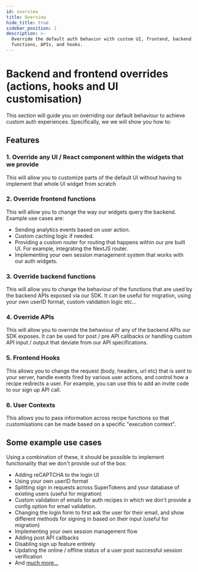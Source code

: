 ```yaml
---
id: overview
title: Overview
hide_title: true
sidebar_position: 1
description: >-
  Override the default auth behavior with custom UI, frontend, backend
  functions, APIs, and hooks.
---
```


# Backend and frontend overrides (actions, hooks and UI customisation)

This section will guide you on overriding our default behaviour to achieve custom auth experiences. Specifically, we we will show you how to:

## Features

### 1. Override any UI / React component within the widgets that we provide
This will allow you to customize parts of the default UI without having to implement that whole UI widget from scratch

### 2. Override frontend functions
This will allow you to change the way our widgets query the backend. Example use cases are:
- Sending analytics events based on user action.
- Custom caching logic if needed.
- Providing a custom router for routing that happens within our pre built UI. For example, integrating the NextJS router.
- Implementing your own session management system that works with our auth widgets.

### 3. Override backend functions
This will allow you to change the behaviour of the functions that are used by the backend APIs exposed via our SDK. It can be useful for migration, using your own userID format, custom validation logic etc...

### 4. Override APIs
This will allow you to override the behaviour of any of the backend APIs our SDK exposes. It can be used for post / pre API callbacks or handling custom API input / output that deviate from our API specifications.

### 5. Frontend Hooks
This allows you to change the request (body, headers, url etc) that is sent to your server, handle events fired by various user actions, and control how a recipe redirects a user. For example, you can use this to add an invite code to our sign up API call.

### 6. User Contexts
This allows you to pass information across recipe functions so that customisations can be made based on a specific "execution context".

## Some example use cases
Using a combination of these, it should be possible to implement functionality that we don't provide out of the box:
- Adding reCAPTCHA to the login UI
- Using your own userID format
- Splitting sign in requests across SuperTokens and your database of existing users (useful for migration)
- Custom validation of emails for auth recipes in which we don't provide a config option for email validation.
- Changing the login form to first ask the user for their email, and show different methods for signing in based on their input (useful for migration)
- Implementing your own session management flow
- Adding post API callbacks
- Disabling sign up feature entirely
- Updating the online / offline status of a user post successful session verification
- And [much more...](https://github.com/supertokens/supertokens-core/issues/252)
